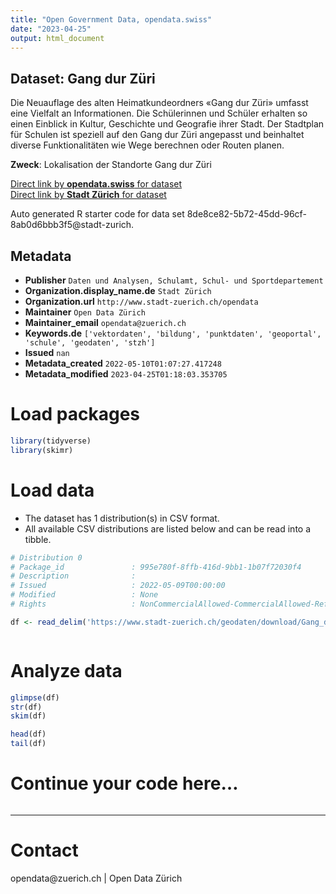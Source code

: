 ```yaml
---
title: "Open Government Data, opendata.swiss"
date: "2023-04-25"
output: html_document
---
```


## Dataset: Gang dur Züri

Die Neuauflage des alten Heimatkundeordners «Gang dur Züri» umfasst eine Vielfalt an Informationen. Die Schülerinnen und Schüler erhalten so einen Einblick in Kultur, Geschichte und Geografie ihrer Stadt. Der Stadtplan für Schulen ist speziell auf den Gang dur Züri angepasst und beinhaltet diverse Funktionalitäten wie Wege berechnen oder Routen planen. 

**Zweck**: Lokalisation der Standorte  Gang dur Züri

[Direct link by **opendata.swiss** for dataset](https://opendata.swiss/de/dataset/gang-dur-zuri)<br>
[Direct link by **Stadt Zürich** for dataset](https://data.stadt-zuerich.ch/dataset/geo_gang_dur_zueri)

Auto generated R starter code for data set 8de8ce82-5b72-45dd-96cf-8ab0d6bbb3f5@stadt-zurich.

## Metadata

- **Publisher** `Daten und Analysen, Schulamt, Schul- und Sportdepartement`
- **Organization.display_name.de** `Stadt Zürich`
- **Organization.url** `http://www.stadt-zuerich.ch/opendata`
- **Maintainer** `Open Data Zürich`
- **Maintainer_email** `opendata@zuerich.ch`
- **Keywords.de** `['vektordaten', 'bildung', 'punktdaten', 'geoportal', 'schule', 'geodaten', 'stzh']`
- **Issued** `nan`
- **Metadata_created** `2022-05-10T01:07:27.417248`
- **Metadata_modified** `2023-04-25T01:18:03.353705`


# Load packages

```r

library(tidyverse)
library(skimr)

```

# Load data

-   The dataset has 1 distribution(s) in CSV format.
-   All available CSV distributions are listed below and can be read into a tibble.

```r

# Distribution 0
# Package_id               : 995e780f-8ffb-416d-9bb1-1b07f72030f4
# Description              : 
# Issued                   : 2022-05-09T00:00:00
# Modified                 : None
# Rights                   : NonCommercialAllowed-CommercialAllowed-ReferenceNotRequired

df <- read_delim('https://www.stadt-zuerich.ch/geodaten/download/Gang_dur_Zueri?format=10008')



```

# Analyze data

```r

glimpse(df)
str(df)
skim(df)

head(df)
tail(df)

```

# Continue your code here...

```r

```

------------------------------------------------------------------------

# Contact

opendata@zuerich.ch | Open Data Zürich
